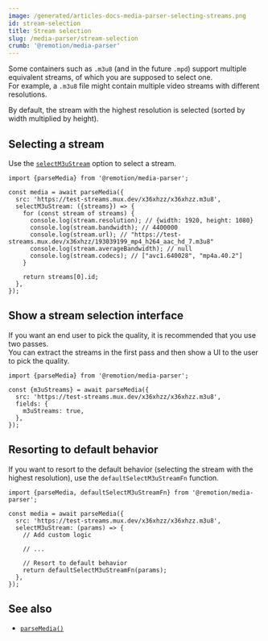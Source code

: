 ```yaml
---
image: /generated/articles-docs-media-parser-selecting-streams.png
id: stream-selection
title: Stream selection
slug: /media-parser/stream-selection
crumb: '@remotion/media-parser'
---
```


Some containers such as `.m3u8` (and in the future `.mpd`) support multiple equivalent streams, of which you are supposed to select one.  
For example, a `.m3u8` file might contain multiple video streams with different resolutions.

By default, the stream with the highest resolution is selected (sorted by width multiplied by height).

## Selecting a stream

Use the [`selectM3uStream`](/docs/media-parser/parse-media#selectm3ustream) option to select a stream.

```tsx twoslash Selecting the first stream
import {parseMedia} from '@remotion/media-parser';

const media = await parseMedia({
  src: 'https://test-streams.mux.dev/x36xhzz/x36xhzz.m3u8',
  selectM3uStream: ({streams}) => {
    for (const stream of streams) {
      console.log(stream.resolution); // {width: 1920, height: 1080}
      console.log(stream.bandwidth); // 4400000
      console.log(stream.url); // "https://test-streams.mux.dev/x36xhzz/193039199_mp4_h264_aac_hd_7.m3u8"
      console.log(stream.averageBandwidth); // null
      console.log(stream.codecs); // ["avc1.640028", "mp4a.40.2"]
    }

    return streams[0].id;
  },
});
```

## Show a stream selection interface

If you want an end user to pick the quality, it is recommended that you use two passes.  
You can extract the streams in the first pass and then show a UI to the user to pick the quality.

```tsx twoslash Getting the available streams
import {parseMedia} from '@remotion/media-parser';

const {m3uStreams} = await parseMedia({
  src: 'https://test-streams.mux.dev/x36xhzz/x36xhzz.m3u8',
  fields: {
    m3uStreams: true,
  },
});
```

## Resorting to default behavior

If you want to resort to the default behavior (selecting the stream with the highest resolution), use the `defaultSelectM3uStreamFn` function.

```tsx twoslash Resorting to default behavior
import {parseMedia, defaultSelectM3uStreamFn} from '@remotion/media-parser';

const media = await parseMedia({
  src: 'https://test-streams.mux.dev/x36xhzz/x36xhzz.m3u8',
  selectM3uStream: (params) => {
    // Add custom logic

    // ...

    // Resort to default behavior
    return defaultSelectM3uStreamFn(params);
  },
});
```

## See also

- [`parseMedia()`](/docs/media-parser/parse-media)
